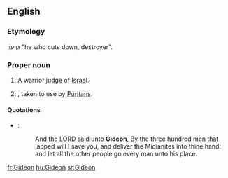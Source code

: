 ==English==

===Etymology===
{{He.}} גִּדְעוֹן "he who cuts down, destroyer".

===Proper noun===
{{en-proper noun}}

# {{biblical character}} A warrior [[judge]] of [[Israel]].
# {{given name|male}}, taken to use by [[Puritan]]s.

====Quotations====
*{{RQ:Authorized Version|Judges|7|7}}:
*:And the LORD said unto '''Gideon''', By the three hundred men that lapped will I save you, and deliver the Midianites into thine hand: and let all the other people go every man unto his place.

[[fr:Gideon]]
[[hu:Gideon]]
[[sr:Gideon]]